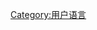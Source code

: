 {{Babels|en-US|nativename=American English|zhname=美国英语|wikipedia=none}}
{{Commonscat|User en-US}}

[[Category:用户语言|Category:用户语言]]